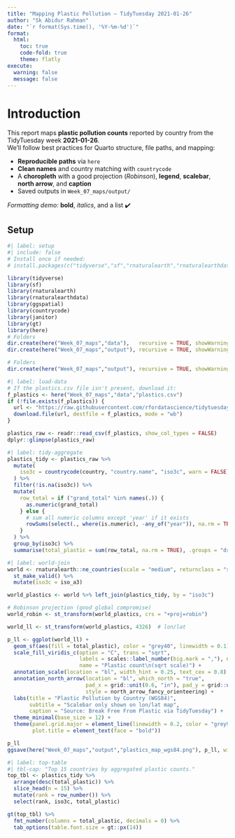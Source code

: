 ```yaml
---
title: "Mapping Plastic Pollution — TidyTuesday 2021-01-26"
author: "Sk Abidur Rahman"
date: "`r format(Sys.time(), '%Y-%m-%d')`"
format:
  html:
    toc: true
    code-fold: true
    theme: flatly
execute:
  warning: false
  message: false
---
```


# Introduction

This report maps **plastic pollution counts** reported by country from the TidyTuesday week **2021-01-26**.  
We’ll follow best practices for Quarto structure, file paths, and mapping:

- **Reproducible paths** via `here`
- **Clean names** and country matching with `countrycode`
- A **choropleth** with a good projection (*Robinson*), **legend**, **scalebar**, **north arrow**, and **caption**
- Saved outputs in `Week_07_maps/output/`

*Formatting demo:* **bold**, *italics*, and a list ✔️

## Setup

```r
#| label: setup
#| include: false
# Install once if needed:
# install.packages(c("tidyverse","sf","rnaturalearth","rnaturalearthdata","ggspatial","countrycode","janitor","gt","here"))

library(tidyverse)
library(sf)
library(rnaturalearth)
library(rnaturalearthdata)
library(ggspatial)
library(countrycode)
library(janitor)
library(gt)
library(here)
# Folders
dir.create(here("Week_07_maps","data"),   recursive = TRUE, showWarnings = FALSE)
dir.create(here("Week_07_maps","output"), recursive = TRUE, showWarnings = FALSE)

# Folders
dir.create(here("Week_07_maps","output"), recursive = TRUE, showWarnings = FALSE)
```


```r
#| label: load-data
# If the plastics.csv file isn't present, download it:
f_plastics <- here("Week_07_maps","data","plastics.csv")
if (!file.exists(f_plastics)) {
  url <- "https://raw.githubusercontent.com/rfordatascience/tidytuesday/master/data/2021/2021-01-26/plastics.csv"
  download.file(url, destfile = f_plastics, mode = "wb")
}

plastics_raw <- readr::read_csv(f_plastics, show_col_types = FALSE)
dplyr::glimpse(plastics_raw)

```



```r
#| label: tidy-aggregate
plastics_tidy <- plastics_raw %>%
  mutate(
    iso3c = countrycode(country, "country.name", "iso3c", warn = FALSE)
  ) %>%
  filter(!is.na(iso3c)) %>%
  mutate(
    row_total = if ("grand_total" %in% names(.)) {
      as.numeric(grand_total)
    } else {
      # sum all numeric columns except 'year' if it exists
      rowSums(select(., where(is.numeric), -any_of("year")), na.rm = TRUE)
    }
  ) %>%
  group_by(iso3c) %>%
  summarise(total_plastic = sum(row_total, na.rm = TRUE), .groups = "drop")

```


```r
#| label: world-join
world <- rnaturalearth::ne_countries(scale = "medium", returnclass = "sf") %>%
  st_make_valid() %>%
  mutate(iso3c = iso_a3)

world_plastics <- world %>% left_join(plastics_tidy, by = "iso3c")

# Robinson projection (good global compromise)
world_robin <- st_transform(world_plastics, crs = "+proj=robin")
```


```r
world_ll <- st_transform(world_plastics, 4326)  # lon/lat

p_ll <- ggplot(world_ll) +
  geom_sf(aes(fill = total_plastic), color = "grey40", linewidth = 0.1) +
  scale_fill_viridis_c(option = "C", trans = "sqrt",
                       labels = scales::label_number(big.mark = ","), na.value = "gainsboro",
                       name = "Plastic count\n(sqrt scale)") +
  annotation_scale(location = "bl", width_hint = 0.25, text_cex = 0.8) +
  annotation_north_arrow(location = "bl", which_north = "true",
                         pad_x = grid::unit(0.6, "in"), pad_y = grid::unit(0.6, "in"),
                         style = north_arrow_fancy_orienteering) +
  labs(title = "Plastic Pollution by Country (WGS84)",
       subtitle = "Scalebar only shown on lon/lat map",
       caption = "Source: Break Free From Plastic via TidyTuesday") +
  theme_minimal(base_size = 12) +
  theme(panel.grid.major = element_line(linewidth = 0.2, color = "grey90"),
        plot.title = element_text(face = "bold"))

p_ll
ggsave(here("Week_07_maps","output","plastics_map_wgs84.png"), p_ll, width = 10, height = 6, dpi = 320)
```


```r
#| label: top-table
#| tbl-cap: "Top 15 countries by aggregated plastic counts."
top_tbl <- plastics_tidy %>%
  arrange(desc(total_plastic)) %>%
  slice_head(n = 15) %>%
  mutate(rank = row_number()) %>%
  select(rank, iso3c, total_plastic)

gt(top_tbl) %>%
  fmt_number(columns = total_plastic, decimals = 0) %>%
  tab_options(table.font.size = gt::px(14))
```














